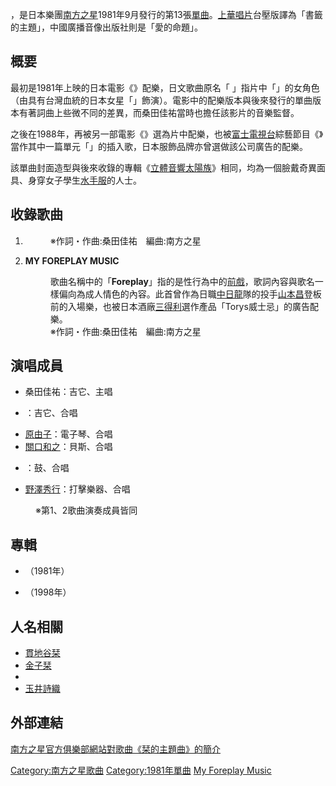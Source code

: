{{copyedit|time=2016-11-16T05:56:56+00:00}}
{{unreferenced|time=2016-11-16T05:56:56+00:00}}
{{noteTA
|1=栞
}}
{{noteref|關於「栞」，請參照[[wikt:栞|wikt:栞]]。}}
{{Infobox Single 
| Name        = 栞的主題曲<br />{{lang|ja|{{ruby|栞|しおり}}のテーマ}} 
| Cover       = Shiori_no_tema.jpg
| Artist      = [[南方之星|南方之星]] 
| Album       = [[立體音響太陽族|立體音響太陽族]]
| Released    = 1981年9月21日
| Format      = 7吋黑膠（1981）<br/>8cm[[CD|CD]]（1988、1998）<br/>12cmCD（2005）
| Recorded    = 1981年4月<br />VICTOR STUDIO<br />KRS STUDIO
| Genre       = [[日本流行音樂|J-POP]]、[[搖滾樂|搖滾]]
| Length      = 8分30秒
| Label       = [[Victor_TAISHITA|Victor TAISHITA]] 
| Writer      = [[桑田佳祐|桑田佳祐]]
| Producer    = [[南方之星|南方之星]]
| Certification   = 
| Chart position  = *週間最高排行第35位 （[[Oricon公信榜|Oricon]]）
*週間最高排行第39位 （再發售，[[COUNT_DOWN_TV|CD TV]]）
| Last single  = [[Big_Star_Blues_(大明星的悲劇)|Big Star Blues (大明星的悲劇)]] <br />（1981年）
| This single  = '''栞的主題曲''' <br />（1981年）
| Next single  = [[CHACO海岸物語|CHACO海岸物語]] <br />（1982年）
}}
{{Listen
 |filename = shiori_no_tema.ogg
 |title =《栞的主題曲》
 |description= 日本樂團南方之星單曲《栞的主題曲》副歌段落音訊範例
}}
{{nihongo|〈'''栞的主題曲'''〉|{{ruby|栞|しおり}}のテーマ}}，是日本樂團[[南方之星|南方之星]]1981年9月發行的第13張[[單曲|單曲]]。[[上華唱片|上華唱片]]台壓版譯為「書籤的主題」，中國廣播音像出版社則是「愛的命題」。

==概要==
最初是1981年上映的日本電影《{{lang|ja|'''モーニング・ムーンは粗雑に'''}}》配樂，日文歌曲原名「{{lang|ja|'''栞'''のテーマ}} 」指片中「{{lang|ja|栞}}」的女角色（由具有台灣血統的日本女星「{{tsl|ja|范文雀||-{范文雀}-}}」飾演）。電影中的配樂版本與後來發行的單曲版本有著詞曲上些微不同的差異，而桑田佳祐當時也擔任該影片的音樂監督。

之後在1988年，再被另一部電影《{{lang|ja|'''彼女が水着にきがえたら'''}}》選為片中配樂，也被[[富士電視台|富士電視台]]綜藝節目《{{lang|ja|'''はねるのトびら'''}}》當作其中一篇單元「{{lang|ja|'''栞と博のテーマ'''}}」的插入歌，日本服飾品牌{{nihongo|Moncler|モンクレール}}亦曾選做該公司廣告的配樂。

該單曲封面造型與後來收錄的專輯《[[立體音響太陽族|立體音響太陽族]]》相同，均為一個臉戴奇異面具、身穿女子學生[[水手服|水手服]]的人士。

==收錄歌曲==
#{{nihongo|'''栞的主題曲'''|栞のテーマ}}
#:※作詞・作曲:桑田佳祐　編曲:南方之星
#'''MY FOREPLAY MUSIC'''
#:歌曲名稱中的「'''Foreplay'''」指的是性行為中的[[前戲|前戲]]，歌詞內容與歌名一樣偏向為成人情色的內容。此首曾作為日職[[中日龍|中日龍]]隊的投手[[山本昌|山本昌]]登板前的入場樂，也被日本酒廠[[三得利|三得利]]選作產品「Torys威士忌」的廣告配樂。
#:※作詞・作曲:桑田佳祐　編曲:南方之星

==演唱成員==
*桑田佳祐：吉它、主唱
*{{tsl|ja|大森隆志||大森隆志}}：吉它、合唱
*[[原由子|原由子]]：電子琴、合唱
*[[關口和之|關口和之]]：貝斯、合唱
*{{tsl|ja|松田弘||松田弘}}：鼓、合唱
*[[野澤秀行|野澤秀行]]：打擊樂器、合唱
:※第1、2歌曲演奏成員皆同

==專輯==
*{{nihongo|'''立體音響太陽族'''|ステレオ太陽族}}（1981年）
*{{nihongo|'''桑田佳祐&南方之星 二十年超級精選　海之Yeah!'''|海のYeah!!}}（1998年）

==人名相關==
*[[貫地谷栞|貫地谷栞]]
*[[金子栞|金子栞]]
*{{lang|ja|{{tsl|ja|トミタ栞||冨田栞}}}}<!--http://www.unknown24.net/ev/ev201009.html#100925-1 http://blog.oricon.co.jp/de-view2008/archive/755/0-->
*[[玉井詩織|玉井詩織]]

<!--==註釋==
{{reflist}}--->

==外部連結==
{{ja}}[http://www.sas-fan.net/discography/items/VICL-36013.html 南方之星官方俱樂部網站對歌曲《栞的主題曲》的簡介] {{Wayback|url=http://www.sas-fan.net/discography/items/VICL-36013.html |date=20120229141842 }}

{{Southern All Stars}}

{{DEFAULTSORT:Shiori no Theme}}
[[Category:南方之星歌曲|Category:南方之星歌曲]]
[[Category:1981年單曲|Category:1981年單曲]]
[[Category:廣告歌曲|My Foreplay Music]]